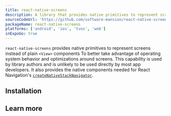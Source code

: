 ```yaml
---
title: react-native-screens
description: A library that provides native primitives to represent screens for better operating system behavior and screen optimizations.
sourceCodeUrl: 'https://github.com/software-mansion/react-native-screens'
packageName: react-native-screens
platforms: ['android', 'ios', 'tvos', 'web']
inExpoGo: true
---
```




`react-native-screens` provides native primitives to represent screens instead of plain `<View>` components To better take advantage of operating system behavior and optimizations around screens. This capability is used by library authors and is unlikely to be used directly by most app developers. It also provides the native components needed for React Navigation's [`createNativeStackNavigator`](https://reactnavigation.org/docs/native-stack-navigator).

## Installation

<APIInstallSection href="https://github.com/software-mansion/react-native-screens#installation" />

## Learn more

<BoxLink
  title="Visit offical documentation"
  description="Get full information on API and its usage."
  Icon={BookOpen02Icon}
  href="https://docs.swmansion.com/react-native-screens/"
/>
